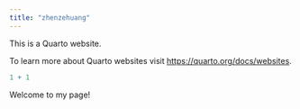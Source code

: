 ```yaml
---
title: "zhenzehuang"
---
```


This is a Quarto website.

To learn more about Quarto websites visit <https://quarto.org/docs/websites>.

```r
1 + 1
```
Welcome to my page!